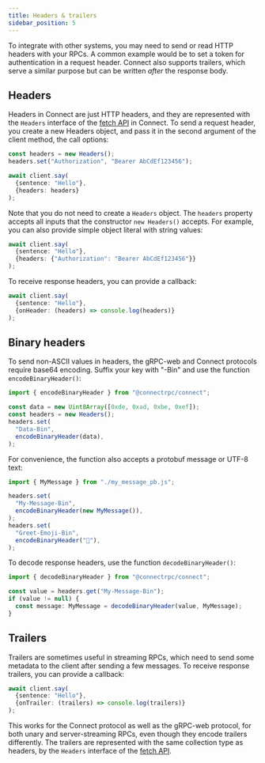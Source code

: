```yaml
---
title: Headers & trailers
sidebar_position: 5
---
```



To integrate with other systems, you may need to send or read HTTP headers
with your RPCs. A common example would be to set a token for authentication
in a request header. Connect also supports trailers, which serve a similar
purpose but can be written _after_ the response body.


## Headers

Headers in Connect are just HTTP headers, and they are represented with the
`Headers` interface of the [fetch API](https://developer.mozilla.org/en-US/docs/Web/API/Headers)
in Connect. To send a request header, you create a new Headers object, and
pass it in the second argument of the client method, the call options:

```ts
const headers = new Headers();
headers.set("Authorization", "Bearer AbCdEf123456");

await client.say(
  {sentence: "Hello"},
  {headers: headers}
);
```

Note that you do not need to create a `Headers` object. The `headers` property
accepts all inputs that the constructor `new Headers()` accepts. For example,
you can also provide simple object literal with string values:

```ts
await client.say(
  {sentence: "Hello"},
  {headers: {"Authorization": "Bearer AbCdEf123456"}}
);
```

To receive response headers, you can provide a callback:

```ts
await client.say(
  {sentence: "Hello"},
  {onHeader: (headers) => console.log(headers)}
);
```


## Binary headers

To send non-ASCII values in headers, the gRPC-web and Connect protocols
require base64 encoding. Suffix your key with "-Bin" and use the function
`encodeBinaryHeader()`:

```ts
import { encodeBinaryHeader } from "@connectrpc/connect";

const data = new Uint8Array([0xde, 0xad, 0xbe, 0xef]);
const headers = new Headers();
headers.set(
  "Data-Bin",
  encodeBinaryHeader(data),
);
```

For convenience, the function also accepts a protobuf message or UTF-8 text:

```ts
import { MyMessage } from "./my_message_pb.js";

headers.set(
  "My-Message-Bin",
  encodeBinaryHeader(new MyMessage()),
);
headers.set(
  "Greet-Emoji-Bin",
  encodeBinaryHeader("👋"),
);
```

To decode response headers, use the function `decodeBinaryHeader()`:

```ts
import { decodeBinaryHeader } from "@connectrpc/connect";

const value = headers.get("My-Message-Bin");
if (value != null) {
  const message: MyMessage = decodeBinaryHeader(value, MyMessage);
}
```


## Trailers

Trailers are sometimes useful in streaming RPCs, which need to send some
metadata to the client after sending a few messages. To receive response
trailers, you can provide a callback:

```ts
await client.say(
  {sentence: "Hello"},
  {onTrailer: (trailers) => console.log(trailers)}
);
```

This works for the Connect protocol as well as the gRPC-web protocol, for
both unary and server-streaming RPCs, even though they encode trailers
differently. The trailers are represented with the same collection type as
headers, by the `Headers` interface of the [fetch API](https://developer.mozilla.org/en-US/docs/Web/API/Headers).

